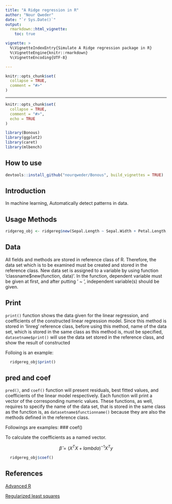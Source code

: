 ```yaml
---
title: "A Ridge regression in R"
author: "Nour Qweder"
date: "`r Sys.Date()`"
output: 
  rmarkdown::html_vignette:
    toc: true

vignette: >
  %\VignetteIndexEntry{Simulate A Ridge regression package in R}
  %\VignetteEngine{knitr::rmarkdown}
  %\VignetteEncoding{UTF-8}

---
```

```r
knitr::opts_chunk$set(
  collapse = TRUE,
  comment = "#>"
)
```
---
```r
knitr::opts_chunk$set(
  collapse = TRUE,
  comment = "#>",
  echo = TRUE
)
```

```r
library(Bonous)
library(ggplot2)
library(caret)
library(mlbench)
```


## How to use
```r
devtools::install_github("nourqweder/Bonous", build_vignettes = TRUE)
```

## Introduction 
In machine learning, Automatically detect patterns in data.

 

## Usage Methods

```r

ridgereg_obj <- ridgereg$new(Sepal.Length ~ Sepal.Width + Petal.Length, iris[,1:4],lambda = 1)

```


## Data

All fields and methods are stored in reference class of R. Therefore, the data set which is to be examined must be created and stored in the reference class. New data set is assigned to a variable by using function 'classname$new(function, data)'. In the function, dependent variable must be given at first, and after putting ' ~ ', independent variable(s) should be given.


## Print

`print()` function shows the data given for the linear regression, and coefficients of the  constructed linear regression model. Since this method is stored in 'linreg' reference class, before using this method, name of the data set, which is stored in the same class as this method is, must be specified, `datasetname$print()` will use the data set stored in the reference class, and show the result of constructed 

Folloing is an example:


```r
  ridgereg_obj$print()
```



## pred and coef

 `pred()`, and `coef()` function will present residuals, best fitted values, and coefficients of the linear model respectively. Each function will print a vector of the corresponding numeric values. These functions, as well, requires to specify the name of the data set, that is stored in the same class as the function is, as `datasetname$functionname()` because they are also the methods defined in the reference class.
 
 Followings are examples:
### coef() 

To calculate the coefficients as a named vector.
  

$$\hat{\beta} = (X^TX + lambda )^{-1}X^Ty$$

```r
  ridgereg_obj$coef()
```

## References 
[Advanced R](http://adv-r.had.co.nz/R5.html)

[Regularized least squares](https://en.wikipedia.org/wiki/Regularized_least_squares)
